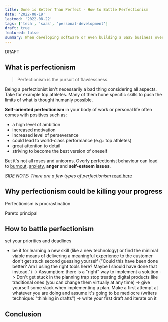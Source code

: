 ```yaml
---
title: Done is Better Than Perfect - How to Battle Perfectionism
date: '2022-08-19'
lastmod: '2022-08-22'
tags: ['tech', 'saas', 'personal-development']
draft: true
featured: false
summary: When developing software or even building a SaaS business over-planning and over-engineering can kill your progress. Learn how to battle your perfectionism.
---
```


DRAFT

## What is perfectionism

> Perfectionism is the pursuit of flawlessness.

Being a perfectionist isn't necessarily a bad thing considering all aspects. Take for example top athletes. Many of them
hone specific skills to push the limits of what is thought humanly possible.

**Self-oriented perfectionism** in your body of work or personal life often comes with positives such as:

* a high level of ambition
* increased motivation
* increased level of perseverance
* could lead to world-class performance (e.g.: top athletes)
* great attention to detail
* striving to become the best version of oneself

But it's not all roses and unicorns. Overly perfectionist behaviour can lead to
[burnout](https://ray.yorksj.ac.uk/id/eprint/701/1/Hill%20&%20Curran%20(in%20press).pdf),
[anxiety](https://citeseerx.ist.psu.edu/viewdoc/download?doi=10.1.1.572.8052&rep=rep1&type=pdf), **anger** and
**self-esteem issues**.

_SIDE NOTE: There are a few types of perfectionism_ [read here](https://stressandresilience.com/5-styles-of-perfectionism/)

## Why perfectionism could be killing your progress

Perfectionism is procrastination

Pareto principal

## How to battle perfectionism

set your priorities and deadlines
- be it for learning a new skill (like a new technology) or
find the minimal viable means of delivering a meaningful experience to the customer
don't get stuck second guessing yourself ("Could this have been done better? Am I using the right tools here? Maybe I should have done that instead.")
-> Assumption: there is a "right" way to implement a solution
-> Don't get stuck in the planning trap
stop treating digital products like traditional ones (you can change them virtually at any time)
-> give yourself some slack when implementing a plan. Make a first attempt at whatever you are doing and assume it's going to be mediocre (writers technique: "thinking in drafts")
-> write your first draft and iterate on it

## Conclusion


